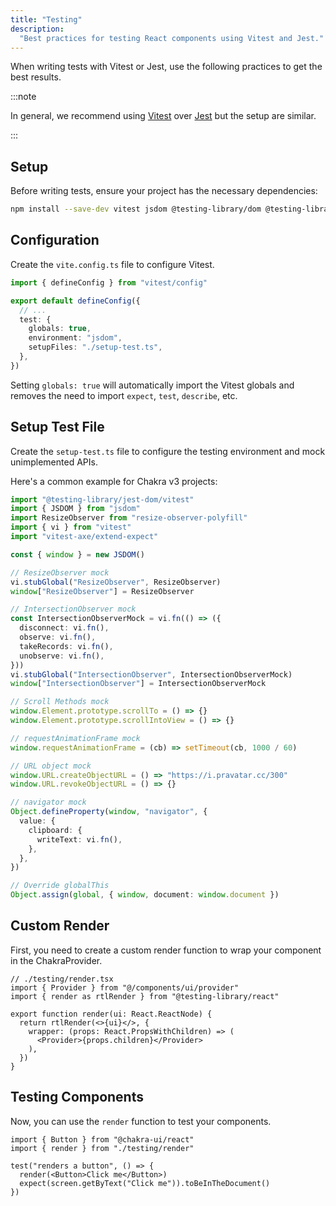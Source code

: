 ```yaml
---
title: "Testing"
description:
  "Best practices for testing React components using Vitest and Jest."
---
```


When writing tests with Vitest or Jest, use the following practices to get the
best results.

:::note

In general, we recommend using [Vitest](https://vitest.dev/) over
[Jest](https://jestjs.io/) but the setup are similar.

:::

## Setup

Before writing tests, ensure your project has the necessary dependencies:

```sh
npm install --save-dev vitest jsdom @testing-library/dom @testing-library/jest-dom @testing-library/react @testing-library/user-event
```

## Configuration

Create the `vite.config.ts` file to configure Vitest.

```ts
import { defineConfig } from "vitest/config"

export default defineConfig({
  // ...
  test: {
    globals: true,
    environment: "jsdom",
    setupFiles: "./setup-test.ts",
  },
})
```

Setting `globals: true` will automatically import the Vitest globals and removes
the need to import `expect`, `test`, `describe`, etc.

## Setup Test File

Create the `setup-test.ts` file to configure the testing environment and mock
unimplemented APIs.

Here's a common example for Chakra v3 projects:

```ts
import "@testing-library/jest-dom/vitest"
import { JSDOM } from "jsdom"
import ResizeObserver from "resize-observer-polyfill"
import { vi } from "vitest"
import "vitest-axe/extend-expect"

const { window } = new JSDOM()

// ResizeObserver mock
vi.stubGlobal("ResizeObserver", ResizeObserver)
window["ResizeObserver"] = ResizeObserver

// IntersectionObserver mock
const IntersectionObserverMock = vi.fn(() => ({
  disconnect: vi.fn(),
  observe: vi.fn(),
  takeRecords: vi.fn(),
  unobserve: vi.fn(),
}))
vi.stubGlobal("IntersectionObserver", IntersectionObserverMock)
window["IntersectionObserver"] = IntersectionObserverMock

// Scroll Methods mock
window.Element.prototype.scrollTo = () => {}
window.Element.prototype.scrollIntoView = () => {}

// requestAnimationFrame mock
window.requestAnimationFrame = (cb) => setTimeout(cb, 1000 / 60)

// URL object mock
window.URL.createObjectURL = () => "https://i.pravatar.cc/300"
window.URL.revokeObjectURL = () => {}

// navigator mock
Object.defineProperty(window, "navigator", {
  value: {
    clipboard: {
      writeText: vi.fn(),
    },
  },
})

// Override globalThis
Object.assign(global, { window, document: window.document })
```

## Custom Render

First, you need to create a custom render function to wrap your component in the
ChakraProvider.

```tsx title="test-utils/render.tsx"
// ./testing/render.tsx
import { Provider } from "@/components/ui/provider"
import { render as rtlRender } from "@testing-library/react"

export function render(ui: React.ReactNode) {
  return rtlRender(<>{ui}</>, {
    wrapper: (props: React.PropsWithChildren) => (
      <Provider>{props.children}</Provider>
    ),
  })
}
```

## Testing Components

Now, you can use the `render` function to test your components.

```tsx title="testing/render.tsx"
import { Button } from "@chakra-ui/react"
import { render } from "./testing/render"

test("renders a button", () => {
  render(<Button>Click me</Button>)
  expect(screen.getByText("Click me")).toBeInTheDocument()
})
```

